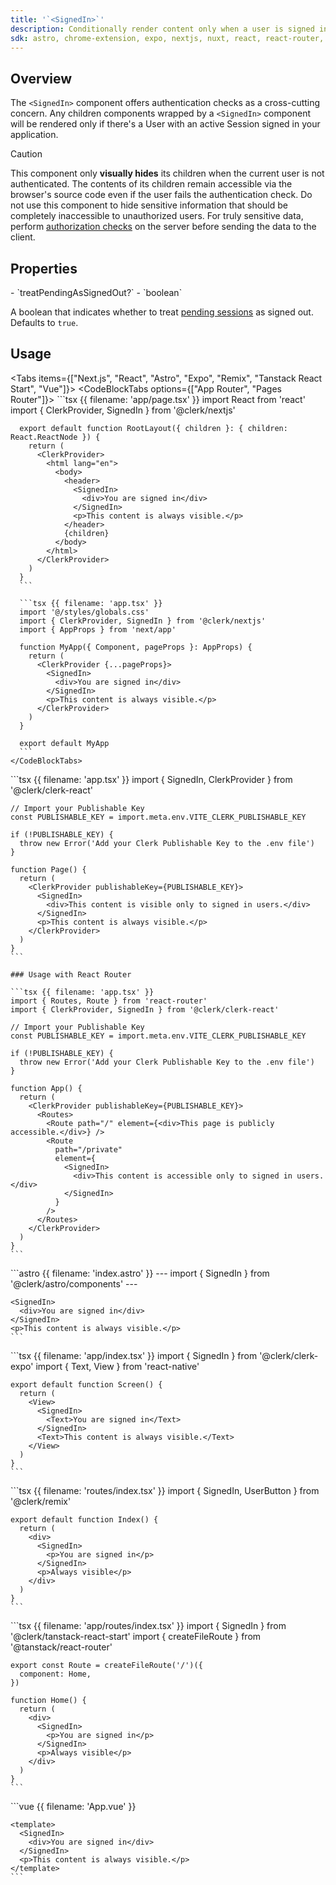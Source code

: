 ```yaml
---
title: '`<SignedIn>`'
description: Conditionally render content only when a user is signed in.
sdk: astro, chrome-extension, expo, nextjs, nuxt, react, react-router, remix, tanstack-react-start, vue
---
```


## Overview

The `<SignedIn>` component offers authentication checks as a cross-cutting concern. Any children components wrapped by a `<SignedIn>` component will be rendered only if there's a User with an active Session signed in your application.

> [!CAUTION]
> This component only **visually hides** its children when the current user is not authenticated. The contents of its children remain accessible via the browser's source code even if the user fails the authentication check. Do not use this component to hide sensitive information that should be completely inaccessible to unauthorized users. For truly sensitive data, perform [authorization checks](/docs/guides/secure/authorization-checks) on the server before sending the data to the client.

## Properties

<Properties>
  - `treatPendingAsSignedOut?`
  - `boolean`

  A boolean that indicates whether to treat [pending sessions](/docs/reference/javascript/types/session-status#properties) as signed out. Defaults to `true`.
</Properties>

## Usage

<Tabs items={["Next.js", "React", "Astro", "Expo", "Remix", "Tanstack React Start", "Vue"]}>
  <Tab>
    <CodeBlockTabs options={["App Router", "Pages Router"]}>
      ```tsx {{ filename: 'app/page.tsx' }}
      import React from 'react'
      import { ClerkProvider, SignedIn } from '@clerk/nextjs'

      export default function RootLayout({ children }: { children: React.ReactNode }) {
        return (
          <ClerkProvider>
            <html lang="en">
              <body>
                <header>
                  <SignedIn>
                    <div>You are signed in</div>
                  </SignedIn>
                  <p>This content is always visible.</p>
                </header>
                {children}
              </body>
            </html>
          </ClerkProvider>
        )
      }
      ```

      ```tsx {{ filename: 'app.tsx' }}
      import '@/styles/globals.css'
      import { ClerkProvider, SignedIn } from '@clerk/nextjs'
      import { AppProps } from 'next/app'

      function MyApp({ Component, pageProps }: AppProps) {
        return (
          <ClerkProvider {...pageProps}>
            <SignedIn>
              <div>You are signed in</div>
            </SignedIn>
            <p>This content is always visible.</p>
          </ClerkProvider>
        )
      }

      export default MyApp
      ```
    </CodeBlockTabs>
  </Tab>

  <Tab>
    ```tsx {{ filename: 'app.tsx' }}
    import { SignedIn, ClerkProvider } from '@clerk/clerk-react'

    // Import your Publishable Key
    const PUBLISHABLE_KEY = import.meta.env.VITE_CLERK_PUBLISHABLE_KEY

    if (!PUBLISHABLE_KEY) {
      throw new Error('Add your Clerk Publishable Key to the .env file')
    }

    function Page() {
      return (
        <ClerkProvider publishableKey={PUBLISHABLE_KEY}>
          <SignedIn>
            <div>This content is visible only to signed in users.</div>
          </SignedIn>
          <p>This content is always visible.</p>
        </ClerkProvider>
      )
    }
    ```

    ### Usage with React Router

    ```tsx {{ filename: 'app.tsx' }}
    import { Routes, Route } from 'react-router'
    import { ClerkProvider, SignedIn } from '@clerk/clerk-react'

    // Import your Publishable Key
    const PUBLISHABLE_KEY = import.meta.env.VITE_CLERK_PUBLISHABLE_KEY

    if (!PUBLISHABLE_KEY) {
      throw new Error('Add your Clerk Publishable Key to the .env file')
    }

    function App() {
      return (
        <ClerkProvider publishableKey={PUBLISHABLE_KEY}>
          <Routes>
            <Route path="/" element={<div>This page is publicly accessible.</div>} />
            <Route
              path="/private"
              element={
                <SignedIn>
                  <div>This content is accessible only to signed in users.</div>
                </SignedIn>
              }
            />
          </Routes>
        </ClerkProvider>
      )
    }
    ```
  </Tab>

  <Tab>
    ```astro {{ filename: 'index.astro' }}
    ---
    import { SignedIn } from '@clerk/astro/components'
    ---

    <SignedIn>
      <div>You are signed in</div>
    </SignedIn>
    <p>This content is always visible.</p>
    ```
  </Tab>

  <Tab>
    ```tsx {{ filename: 'app/index.tsx' }}
    import { SignedIn } from '@clerk/clerk-expo'
    import { Text, View } from 'react-native'

    export default function Screen() {
      return (
        <View>
          <SignedIn>
            <Text>You are signed in</Text>
          </SignedIn>
          <Text>This content is always visible.</Text>
        </View>
      )
    }
    ```
  </Tab>

  <Tab>
    ```tsx {{ filename: 'routes/index.tsx' }}
    import { SignedIn, UserButton } from '@clerk/remix'

    export default function Index() {
      return (
        <div>
          <SignedIn>
            <p>You are signed in</p>
          </SignedIn>
          <p>Always visible</p>
        </div>
      )
    }
    ```
  </Tab>

  <Tab>
    ```tsx {{ filename: 'app/routes/index.tsx' }}
    import { SignedIn } from '@clerk/tanstack-react-start'
    import { createFileRoute } from '@tanstack/react-router'

    export const Route = createFileRoute('/')({
      component: Home,
    })

    function Home() {
      return (
        <div>
          <SignedIn>
            <p>You are signed in</p>
          </SignedIn>
          <p>Always visible</p>
        </div>
      )
    }
    ```
  </Tab>

  <Tab>
    ```vue {{ filename: 'App.vue' }}
    <script setup lang="ts">
    import { SignedIn } from '@clerk/vue'
    </script>

    <template>
      <SignedIn>
        <div>You are signed in</div>
      </SignedIn>
      <p>This content is always visible.</p>
    </template>
    ```
  </Tab>
</Tabs>
